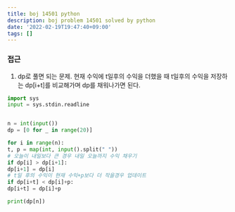 ```yaml
---
title: boj 14501 python
description: boj problem 14501 solved by python
date: '2022-02-19T19:47:40+09:00'
tags: []
---
```


### 접근
1. dp로 풀면 되는 문제. 현재 수익에 t일후의 수익을 더했을 때
t일후의 수익을 저장하는 dp[i+t]를 비교해가며 dp를 채워나가면 된다.
```python
import sys
input = sys.stdin.readline


n = int(input())
dp = [0 for _ in range(20)]

for i in range(n):
t, p = map(int, input().split(" "))
# 오늘이 내일보다 큰 경우 내일 오늘까지 수익 채우기
if dp[i] > dp[i+1]:
dp[i+1] = dp[i]
# t일 후의 수익이 현재 수익+p보다 더 작을경우 업데이트
if dp[i+t] < dp[i]+p:
dp[i+t] = dp[i]+p

print(dp[n])
```